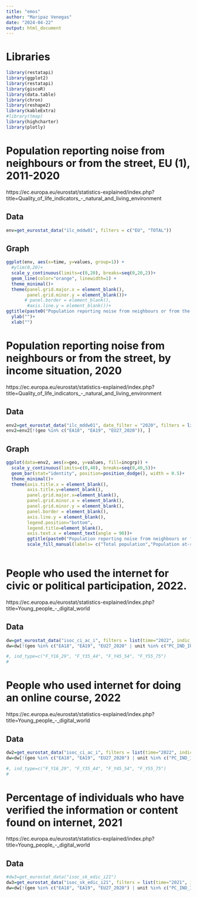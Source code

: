 ---
title: "emos"
author: "Maripaz Venegas"
date: "2024-04-22"
output: html_document
---

# Libraries

```{r}
library(restatapi)
library(ggplot2)
library(restatapi)
library(giscoR) 
library(data.table)
library(chron) 
library(reshape2)
library(kableExtra)
#library(tmap) 
library(highcharter)
library(plotly)
```

# Population reporting noise from neighbours or from the street, EU (1), 2011-2020
https://ec.europa.eu/eurostat/statistics-explained/index.php?title=Quality_of_life_indicators_-_natural_and_living_environment

## Data
```{r}
env=get_eurostat_data("ilc_mddw01", filters = c("EU", "TOTAL"))
```

## Graph
```{r}
ggplot(env, aes(x=time, y=values, group=1)) +
  #ylim(0,20)+
  scale_y_continuous(limits=c(0,20), breaks=seq(0,20,2))+
  geom_line(color="orange", linewidth=1) +
  theme_minimal()+
  theme(panel.grid.major.x = element_blank(),
        panel.grid.minor.y = element_blank())+
       # panel.border = element_blank(),
        #axis.line.y = element_blank())+
ggtitle(paste0("Population reporting noise from neighbours or from the street, \n EU(1), 2011-2020 \n (%)"))+
  ylab("")+
  xlab("")
```


# Population reporting noise from neighbours or from the street, by income situation, 2020
https://ec.europa.eu/eurostat/statistics-explained/index.php?title=Quality_of_life_indicators_-_natural_and_living_environment

## Data
```{r}
env2=get_eurostat_data("ilc_mddw01", date_filter = "2020", filters = list(incgrp=c("B_MD60", "TOTAL"), hhtyp="TOTAL"))
env2=env2[!(geo %in% c("EA18", "EA19", "EU27_2020")), ]
```

## Graph
```{r}
ggplot(data=env2, aes(x=geo, y=values, fill=incgrp)) +
  scale_y_continuous(limits=c(0,40), breaks=seq(0,40,5))+
  geom_bar(stat="identity", position=position_dodge(), width = 0.5)+
  theme_minimal()+
  theme(axis.title.x = element_blank(),
        axis.title.y=element_blank(),
        panel.grid.major.x=element_blank(),
        panel.grid.minor.x = element_blank(),
        panel.grid.minor.y = element_blank(),
        panel.border = element_blank(),
        axis.line.y = element_blank(),
        legend.position="bottom",
        legend.title=element_blank(),
        axis.text.x = element_text(angle = 90))+
        ggtitle(paste0("Population reporting noise from neighbours or from the street by, \n income situation, 2020 \n (%)"))+
        scale_fill_manual(labels= c("Total population","Population at-risk-of-poverty(2)"), values=c("orange", "blue"))
  
```

# People who used the internet for civic or political participation, 2022.
https://ec.europa.eu/eurostat/statistics-explained/index.php?title=Young_people_-_digital_world

## Data
```{r}
dw=get_eurostat_data("isoc_ci_ac_i", filters = list(time="2022", indic_is="I_IUCPP"))
dw=dw[!(geo %in% c("EA18", "EA19", "EU27_2020" | unit %in% c("PC_IND_IU3")) )]

#, ind_type=c("F_Y16_29", "F_Y35_44", "F_Y45_54", "F_Y55_75")
# 
```

# People who used internet for doing an online course, 2022
https://ec.europa.eu/eurostat/statistics-explained/index.php?title=Young_people_-_digital_world

## Data
```{r}
dw2=get_eurostat_data("isoc_ci_ac_i", filters = list(time="2022", indic_is="I_IUOLC"))
dw=dw[!(geo %in% c("EA18", "EA19", "EU27_2020") | unit %in% c("PC_IND_IU3"))]

#, ind_type=c("F_Y16_29", "F_Y35_44", "F_Y45_54", "F_Y55_75")
# 
```

# Percentage of individuals who have verified the information or content found on internet, 2021
https://ec.europa.eu/eurostat/statistics-explained/index.php?title=Young_people_-_digital_world

## Data
```{r}
#dw3=get_eurostat_data("isoc_sk_edic_i21")
dw3=get_eurostat_data("isoc_sk_edic_i21", filters = list(time="2021", indic_is="I_TIC"))
dw=dw[!(geo %in% c("EA18", "EA19", "EU27_2020") | unit %in% c("PC_IND_IU3")) ]
```